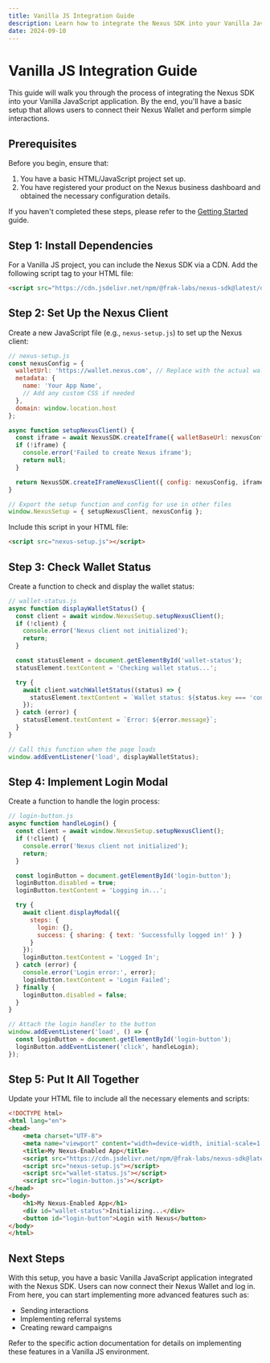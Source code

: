```yaml
---
title: Vanilla JS Integration Guide
description: Learn how to integrate the Nexus SDK into your Vanilla JavaScript application for seamless Web3 interactions.
date: 2024-09-10
---
```


# Vanilla JS Integration Guide

This guide will walk you through the process of integrating the Nexus SDK into your Vanilla JavaScript application. By the end, you'll have a basic setup that allows users to connect their Nexus Wallet and perform simple interactions.

## Prerequisites

Before you begin, ensure that:

1. You have a basic HTML/JavaScript project set up.
2. You have registered your product on the Nexus business dashboard and obtained the necessary configuration details.

If you haven't completed these steps, please refer to the [Getting Started](/nexus-sdk/getting-started) guide.

## Step 1: Install Dependencies

For a Vanilla JS project, you can include the Nexus SDK via a CDN. Add the following script tag to your HTML file:

```html
<script src="https://cdn.jsdelivr.net/npm/@frak-labs/nexus-sdk@latest/dist/index.umd.js"></script>
```

## Step 2: Set Up the Nexus Client

Create a new JavaScript file (e.g., `nexus-setup.js`) to set up the Nexus client:

```javascript
// nexus-setup.js
const nexusConfig = {
  walletUrl: 'https://wallet.nexus.com', // Replace with the actual wallet URL
  metadata: {
    name: 'Your App Name',
    // Add any custom CSS if needed
  },
  domain: window.location.host
};

async function setupNexusClient() {
  const iframe = await NexusSDK.createIframe({ walletBaseUrl: nexusConfig.walletUrl });
  if (!iframe) {
    console.error('Failed to create Nexus iframe');
    return null;
  }

  return NexusSDK.createIFrameNexusClient({ config: nexusConfig, iframe });
}

// Export the setup function and config for use in other files
window.NexusSetup = { setupNexusClient, nexusConfig };
```

Include this script in your HTML file:

```html
<script src="nexus-setup.js"></script>
```

## Step 3: Check Wallet Status

Create a function to check and display the wallet status:

```javascript
// wallet-status.js
async function displayWalletStatus() {
  const client = await window.NexusSetup.setupNexusClient();
  if (!client) {
    console.error('Nexus client not initialized');
    return;
  }

  const statusElement = document.getElementById('wallet-status');
  statusElement.textContent = 'Checking wallet status...';

  try {
    await client.watchWalletStatus((status) => {
      statusElement.textContent = `Wallet status: ${status.key === 'connected' ? 'Connected' : 'Not connected'}`;
    });
  } catch (error) {
    statusElement.textContent = `Error: ${error.message}`;
  }
}

// Call this function when the page loads
window.addEventListener('load', displayWalletStatus);
```

## Step 4: Implement Login Modal

Create a function to handle the login process:

```javascript
// login-button.js
async function handleLogin() {
  const client = await window.NexusSetup.setupNexusClient();
  if (!client) {
    console.error('Nexus client not initialized');
    return;
  }

  const loginButton = document.getElementById('login-button');
  loginButton.disabled = true;
  loginButton.textContent = 'Logging in...';

  try {
    await client.displayModal({
      steps: {
        login: {},
        success: { sharing: { text: 'Successfully logged in!' } }
      }
    });
    loginButton.textContent = 'Logged In';
  } catch (error) {
    console.error('Login error:', error);
    loginButton.textContent = 'Login Failed';
  } finally {
    loginButton.disabled = false;
  }
}

// Attach the login handler to the button
window.addEventListener('load', () => {
  const loginButton = document.getElementById('login-button');
  loginButton.addEventListener('click', handleLogin);
});
```

## Step 5: Put It All Together

Update your HTML file to include all the necessary elements and scripts:

```html
<!DOCTYPE html>
<html lang="en">
<head>
    <meta charset="UTF-8">
    <meta name="viewport" content="width=device-width, initial-scale=1.0">
    <title>My Nexus-Enabled App</title>
    <script src="https://cdn.jsdelivr.net/npm/@frak-labs/nexus-sdk@latest/dist/core/index.cjs"></script>
    <script src="nexus-setup.js"></script>
    <script src="wallet-status.js"></script>
    <script src="login-button.js"></script>
</head>
<body>
    <h1>My Nexus-Enabled App</h1>
    <div id="wallet-status">Initializing...</div>
    <button id="login-button">Login with Nexus</button>
</body>
</html>
```

## Next Steps

With this setup, you have a basic Vanilla JavaScript application integrated with the Nexus SDK. Users can now connect their Nexus Wallet and log in. From here, you can start implementing more advanced features such as:

- Sending interactions
- Implementing referral systems
- Creating reward campaigns

Refer to the specific action documentation for details on implementing these features in a Vanilla JS environment.
